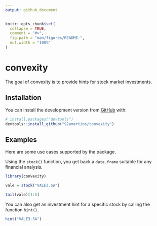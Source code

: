 ```yaml
---
output: github_document
---
```


<!-- README.md is generated from README.Rmd. Please edit that file -->

```r
knitr::opts_chunk$set(
  collapse = TRUE,
  comment = "#>",
  fig.path = "man/figures/README-",
  out.width = "100%"
)
```

# convexity

<!-- badges: start -->
<!-- badges: end -->

The goal of convexity is to provide hints for stock market investments.

## Installation

You can install the development version from [GitHub](https://github.com/) with:

``` r
# install.packages("devtools")
devtools::install_github("92amartins/convexity")
```

## Examples

Here are some use cases supported by the package.

Using the `stock()` function, you get back a `data.frame` suitable for any financial analysis.

```r
library(convexity)

vale = stock("VALE3.SA")

tail(vale)[1:5]
```

You can also get an investment hint for a specific stock by calling the function `hint()`.
```r
hint("VALE3.SA")
```
